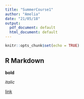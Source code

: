 ```yaml
---
title: "SummerCourse1"
author: "Amelia"
date: "21/05/18"
output:
  pdf_document: default
  html_document: default
---
```


```r
knitr::opts_chunk$set(echo = TRUE)
```

## R Markdown

**bold**
 
 *italic*

[link](https://www.pandora.com/account/sign-in)


```r

```





